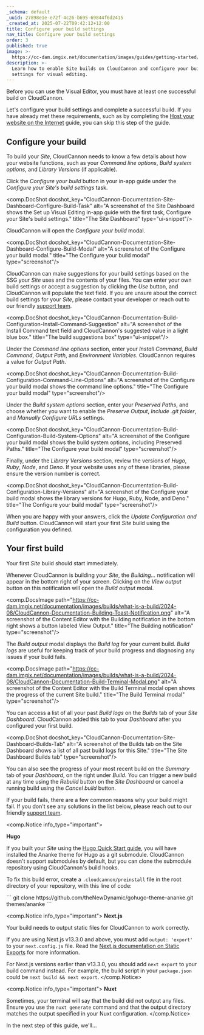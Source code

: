 ```yaml
---
_schema: default
_uuid: 27898e1e-e72f-4c26-b695-69844f6d2415
_created_at: 2025-07-22T09:42:12+12:00
title: Configure your build settings
nav_title: Configure your build settings
order: 3
published: true
image: >-
  https://cc-dam.imgix.net/documentation/images/guides/getting-started/guide-thumbnails/CloudCannon-Getting-Started-Thumbnail-Universal.png
description: >-
  Learn how to enable Site builds on CloudCannon and configure your build
  settings for visual editing.
---
```

Before you can use the Visual Editor, you must have at least one successful build on CloudCannon.

Let's configure your build settings and complete a successful build. If you have already met these requirements, such as by completing the [Host your website on the Internet](/documentation/guides/host-your-website/) guide, you can skip this step of the guide.

## Configure your build

To build your *Site*, CloudCannon needs to know a few details about how your website functions, such as your *Command line options*, *Build system options*, and *Library Versions* (if applicable).

Click the *Configure your build* button in your in-app guide under the *Configure your Site's build settings* task.

<comp.DocShot docshot_key="CloudCannon-Documentation-Site-Dashboard-Configure-Build-Task" alt="A screenshot of the Site Dashboard shows the Set up Visual Editing in-app guide with the first task, Configure your Site's build settings." title="The Site Dashboard" type="ui-snippet"/>

CloudCannon will open the *Configure your build* modal.

<comp.DocShot docshot_key="CloudCannon-Documentation-Site-Dashboard-Configure-Build-Modal" alt="A screenshot of the Configure your build modal." title="The Configure your build modal" type="screenshot"/>

CloudCannon can make suggestions for your build settings based on the SSG your *Site* uses and the contents of your files. You can enter your own build settings or accept a suggestion by clicking the *Use* button, and CloudCannon will populate the text field. If you are unsure about the correct build settings for your *Site*, please contact your developer or reach out to our friendly [support team](/support/).

<comp.DocShot docshot_key="CloudCannon-Documentation-Build-Configuration-Install-Command-Suggestion" alt="A screenshot of the Install Command text field and CloudCannon's suggested value in a light blue box." title="The build suggestions box" type="ui-snippet"/>

Under the *Command line options* section, enter your *Install Command*, *Build Command*, *Output Path*, and *Environment Variables*. CloudCannon requires a value for *Output Path*.

<comp.DocShot docshot_key="CloudCannon-Documentation-Build-Configuration-Command-Line-Options" alt="A screenshot of the Configure your build modal shows the command line options." title="The Configure your build modal" type="screenshot"/>

Under the *Build system options* section, enter your *Preserved Paths*, and choose whether you want to enable the *Preserve Output*, *Include .git folder*, and *Manually Configure URLs* settings.

<comp.DocShot docshot_key="CloudCannon-Documentation-Build-Configuration-Build-System-Options" alt="A screenshot of the Configure your build modal shows the build system options, including Preserved Paths." title="The Configure your build modal" type="screenshot"/>

Finally, under the *Library Versions* section, review the versions of *Hugo*, *Ruby*, *Node*, and *Deno*. If your website uses any of these libraries, please ensure the version number is correct.

<comp.DocShot docshot_key="CloudCannon-Documentation-Build-Configuration-Library-Versions" alt="A screenshot of the Configure your build modal shows the library versions for Hugo, Ruby, Node, and Deno." title="The Configure your build modal" type="screenshot"/>

When you are happy with your answers, click the *Update Configuration and Build* button. CloudCannon will start your first *Site* build using the configuration you defined.

## Your first build

Your first *Site* build should start immediately.

Whenever CloudCannon is building your *Site*, the *Building...* notification will appear in the bottom right of your screen. Clicking on the *View output* button on this notification will open the *Build output* modal.

<comp.DocsImage path="https://cc-dam.imgix.net/documentation/images/builds/what-is-a-build/2024-08/CloudCannon-Documentation-Building-Toast-Notification.png" alt="A screenshot of the Content Editor with the Building notification in the bottom right shows a button labeled View Output." title="The Building notification" type="screenshot"/>

The *Build output* modal displays the *Build log* for your current build. *Build logs* are useful for keeping track of your build progress and diagnosing any issues if your build fails.

<comp.DocsImage path="https://cc-dam.imgix.net/documentation/images/builds/what-is-a-build/2024-08/CloudCannon-Documentation-Build-Terminal-Modal.png" alt="A screenshot of the Content Editor with the Build Terminal modal open shows the progress of the current Site build." title="The Build Terminal modal" type="screenshot"/>

You can access a list of all your past *Build logs* on the *Builds* tab of your *Site Dashboard*. CloudCannon added this tab to your *Dashboard* after you configured your first build.

<comp.DocShot docshot_key="CloudCannon-Documentation-Site-Dashboard-Builds-Tab" alt="A screenshot of the Builds tab on the Site Dashboard shows a list of all past build logs for this Site." title="The Site Dashboard Builds tab" type="screenshot"/>

You can also see the progress of your most recent build on the *Summary* tab of your *Dashboard*, on the right under *Build*. You can trigger a new build at any time using the *Rebuild* button on the *Site Dashboard* or cancel a running build using the *Cancel build* button.

If your build fails, there are a few common reasons why your build might fail. If you don't see any solutions in the list below, please reach out to our friendly [support team](/support/).

<comp.Notice info_type="important">
  <p><strong>Hugo</strong></p>
  <p>If you built your <em>Site</em> using the <a target="_blank" rel="noreferrer noopener" href="https://gohugo.io/getting-started/quick-start/">Hugo Quick Start guide</a>, you will have installed the Ananke theme for Hugo as a git submodule. CloudCannon doesn't support submodules by default, but you can clone the submodule repository using CloudCannon's build hooks.</p>
  <p>To fix this build error, create a <code>.cloudcannon/preinstall</code> file in the root directory of your repository, with this line of code:</p>
  <p>
  <comp.CodeBlock language="bash" source=".cloudcannon/preinstall">
            ```
            git clone https://github.com/theNewDynamic/gohugo-theme-ananke.git themes/ananke
            ```
            </comp.CodeBlock>
  </p>
</comp.Notice>

<comp.Notice info_type="important">
  **Next.js**

  Your build needs to output static files for CloudCannon to work correctly.

  If you are using Next.js v13.3.0 and above, you must add `output: 'export'` to your `next.config.js` file. Read the [Next.js documentation on Static Exports](https://nextjs.org/docs/app/building-your-application/deploying/static-exports) for more information.

  For Next.js versions earlier than v13.3.0, you should add `next export` to your build command instead. For example, the build script in your `package.json` could be `next build && next export`.
</comp.Notice>

<comp.Notice info_type="important">
  **Nuxt**

  Sometimes, your terminal will say that the build did not output any files. Ensure you use the `nuxt generate` command and that the output directory matches the output specified in your Nuxt configuration.
</comp.Notice>

In the next step of this guide, we'll...